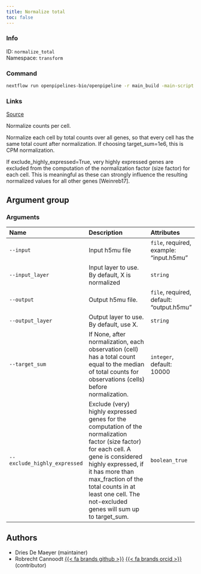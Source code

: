 ```yaml
---
title: Normalize total
toc: false
---
```


::: {.column-margin}

### Info

ID: `normalize_total`  
Namespace: `transform`

### Command

```bash
nextflow run openpipelines-bio/openpipeline -r main_build -main-script target/nextflow/transform/normalize_total/main.nf --help
```

### Links
[Source](https://github.com/openpipelines-bio/openpipeline/blob/main/src/transform/normalize_total){.btn-action .btn-sm .btn-info .btn role="button"}
:::

Normalize counts per cell.

Normalize each cell by total counts over all genes, so that every cell has the same total count after normalization. If choosing target_sum=1e6, this is CPM normalization.

If exclude_highly_expressed=True, very highly expressed genes are excluded from the computation of the normalization factor (size factor) for each cell. This is meaningful as these can strongly influence the resulting normalized values for all other genes [Weinreb17].


## Argument group

### Arguments



|Name                         |Description                                                                                                                                                                                                                                                                            |Attributes                               |
|:----------------------------|:--------------------------------------------------------------------------------------------------------------------------------------------------------------------------------------------------------------------------------------------------------------------------------------|:----------------------------------------|
|`--input`                    |Input h5mu file                                                                                                                                                                                                                                                                        |`file`, required, example: "input.h5mu"  |
|`--input_layer`              |Input layer to use. By default, X is normalized                                                                                                                                                                                                                                        |`string`                                 |
|`--output`                   |Output h5mu file.                                                                                                                                                                                                                                                                      |`file`, required, default: "output.h5mu" |
|`--output_layer`             |Output layer to use. By default, use X.                                                                                                                                                                                                                                                |`string`                                 |
|`--target_sum`               |If None, after normalization, each observation (cell) has a total count equal to the median of total counts for observations (cells) before normalization.                                                                                                                             |`integer`, default: 10000                |
|`--exclude_highly_expressed` |Exclude (very) highly expressed genes for the computation of the normalization factor (size factor) for each cell. A gene is considered highly expressed, if it has more than max_fraction of the total counts in at least one cell. The not-excluded genes will sum up to target_sum. |`boolean_true`                           |

## Authors

 * Dries De Maeyer  (maintainer)
 * Robrecht Cannoodt [{{< fa brands github >}}](https://github.com/rcannood) [{{< fa brands orcid >}}](https://orcid.org/0000-0003-3641-729X) (contributor)
